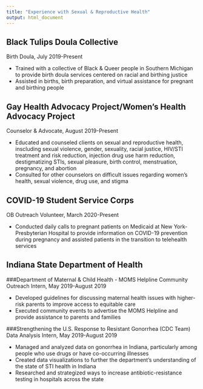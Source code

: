 ```yaml
---
title: "Experience with Sexual & Reproductive Health"
output: html_document
---
```

## Black Tulips Doula Collective
Birth Doula, July 2019-Present

* Trained with a collective of Black & Queer people in Southern Michigan to provide birth doula services centered on racial and birthing justice
* Assisted in births, birth preparation, and virtual assistance for pregnant and birthing people

## Gay Health Advocacy Project/Women's Health Advocacy Project
Counselor & Advocate, August 2019-Present

* Educated and counseled clients on sexual and reproductive health, inscluding sexual violence, gender, sexuality, racial justice, HIV/STI treatment and risk reduction, injection drug use harm reduction, destigmatizing STIs, sexual pleasure, birth control, menstruation, pregnancy, and abortion
* Consulted for other counselors on difficult issues regarding women's health, sexual violence, drug use, and stigma

## COVID-19 Student Service Corps
OB Outreach Volunteer, March 2020-Present

* Conducted daily calls to pregnant patients on Medicaid at New York-Presbyterian Hospital to provide information on COVID-19 prevention during pregnancy and assisted patients in the transition to telehealth services

## Indiana State Department of Health 
###Department of Maternal & Child Health - MOMS Helpline
Community Outreach Intern, May 2019-August 2019

* Developed guidelines for discussing maternal health issues with higher-risk parents to improve access to equitable care
* Executed community events to advertise the MOMS Helpline and provide assistance to parents and families

###Strengthening the U.S. Response to Resistant Gonorrhea (CDC Team)
Data Analysis Intern, May 2019-August 2019

* Managed and analyzed data on gonorrhea in Indiana, particularly among people who use drugs or have co-occurring illnesses
* Created data visualizations to further the department's understanding of the state of STI health in Indiana
* Researched and strategized ways to increase antibiotic-resistance testing in hospitals across the state